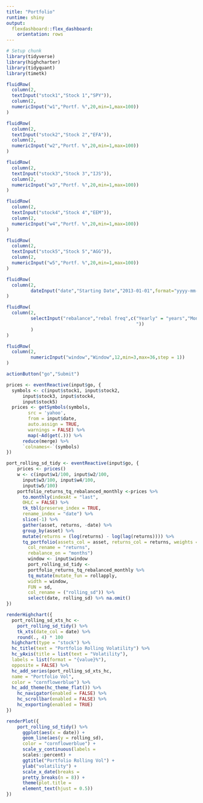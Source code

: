 ```yaml
---
title: "Portfolio"
runtime: shiny
output: 
  flexdashboard::flex_dashboard:
    orientation: rows
---
```


```r
# Setup chunk
library(tidyverse)
library(highcharter)
library(tidyquant)
library(timetk)
```

```r
fluidRow(
  column(2,
  textInput("stock1","Stock 1","SPY")),
  column(2,
  numericInput("w1","Portf. %",20,min=1,max=100))
)

fluidRow(
  column(2,
  textInput("stock2","Stock 2","EFA")),
  column(2,
  numericInput("w2","Portf. %",20,min=1,max=100))
)

fluidRow(
  column(2,
  textInput("stock3","Stock 3","IJS")),
  column(2,
  numericInput("w3","Portf. %",20,min=1,max=100))
)

fluidRow(
  column(2,
  textInput("stock4","Stock 4","EEM")),
  column(2,
  numericInput("w4","Portf. %",20,min=1,max=100))
)

fluidRow(
  column(2,
  textInput("stock5","Stock 5","AGG")),
  column(2,
  numericInput("w5","Portf. %",20,min=1,max=100))
)

fluidRow(
  column(2,
         dateInput("date","Starting Date","2013-01-01",format="yyyy-mm-dd"))
)

fluidRow(
  column(2,
         selectInput("rebalance","rebal freq",c("Yearly" = "years","Monthly" = "months","Weekly"="weeks
                                                "))
         )
)

fluidRow(
  column(2,
         numericInput("window","Window",12,min=3,max=36,step = 1))
)

actionButton("go","Submit")

prices <- eventReactive(input$go, {
  symbols <- c(input$stock1, input$stock2,
      input$stock3, input$stock4,
      input$stock5)
  prices <- getSymbols(symbols,
        src = 'yahoo',
        from = input$date,
        auto.assign = TRUE,
        warnings = FALSE) %>%
        map(~Ad(get(.))) %>%
      reduce(merge) %>%
      `colnames<-`(symbols)
})

port_rolling_sd_tidy <- eventReactive(input$go, {
    prices <- prices()
    w <- c(input$w1/100, input$w2/100,
      input$w3/100, input$w4/100,
      input$w5/100)
    portfolio_returns_tq_rebalanced_monthly <-prices %>%
      to.monthly(indexAt = "last",
      OHLC = FALSE) %>%
      tk_tbl(preserve_index = TRUE,
      rename_index = "date") %>%
      slice(-1) %>%
      gather(asset, returns, -date) %>%
      group_by(asset) %>%
      mutate(returns = (log(returns) - log(lag(returns)))) %>% 
      tq_portfolio(assets_col = asset, returns_col = returns, weights = w,
        col_rename = "returns",
        rebalance_on = "months")
        window <- input$window
        port_rolling_sd_tidy <-
        portfolio_returns_tq_rebalanced_monthly %>%
        tq_mutate(mutate_fun = rollapply,
        width = window,
        FUN = sd,
        col_rename = ("rolling_sd")) %>%
        select(date, rolling_sd) %>% na.omit()
})


```

```r
renderHighchart({
  port_rolling_sd_xts_hc <-
    port_rolling_sd_tidy() %>%
    tk_xts(date_col = date) %>%
    round(., 4) * 100
  highchart(type = "stock") %>%
  hc_title(text = "Portfolio Rolling Volatility") %>%
  hc_yAxis(title = list(text = "Volatility"),
  labels = list(format = "{value}%"),
  opposite = FALSE) %>%
  hc_add_series(port_rolling_sd_xts_hc,
  name = "Portfolio Vol",
  color = "cornflowerblue") %>%
  hc_add_theme(hc_theme_flat()) %>%
    hc_navigator(enabled = FALSE) %>%
    hc_scrollbar(enabled = FALSE) %>%
    hc_exporting(enabled = TRUE)
})

renderPlot({
    port_rolling_sd_tidy() %>%
      ggplot(aes(x = date)) +
      geom_line(aes(y = rolling_sd),
      color = "cornflowerblue") +
      scale_y_continuous(labels =
      scales::percent) +
      ggtitle("Portfolio Rolling Vol") +
      ylab("volatility") +
      scale_x_date(breaks =
      pretty_breaks(n = 8)) +
      theme(plot.title =
      element_text(hjust = 0.5))
})
```


































